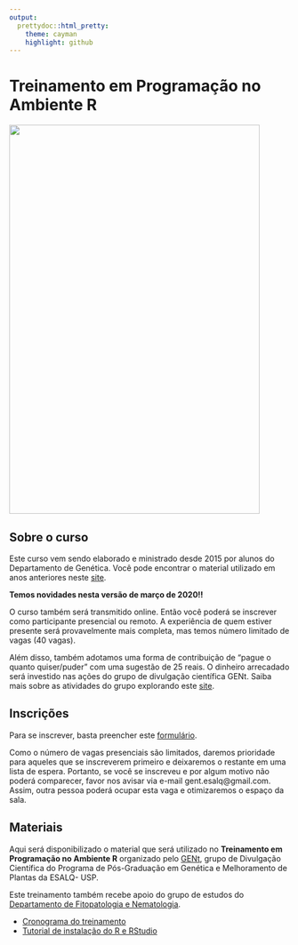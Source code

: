 ```yaml
---
output:
  prettydoc::html_pretty:
    theme: cayman
    highlight: github
---
```


# Treinamento em Programação no Ambiente R

<img src="folder.jpeg" alt="" width="450" height="700">


## Sobre o curso

Este curso vem sendo elaborado e ministrado desde 2015 por alunos do Departamento de Genética. Você pode encontrar o material utilizado em anos anteriores neste [site](http://cristianetaniguti.github.io/Workshop_genetica_esalq/). 

**Temos novidades nesta versão de março de 2020!! **

O curso também será transmitido online. Então você poderá se inscrever como participante presencial ou remoto. A experiência de quem estiver presente será provavelmente mais completa, mas temos número limitado de vagas (40 vagas).

Além disso, também adotamos uma forma de contribuição de "pague o quanto quiser/puder" com uma sugestão de 25 reais. O dinheiro arrecadado será investido nas ações do grupo de divulgação científica GENt. Saiba mais sobre as atividades do grupo explorando este [site](https://gent-esalq.github.io/).

## Inscrições

Para se inscrever, basta preencher este [formulário](https://forms.gle/kydiaKPwtBuu6XKU7).

Como o número de vagas presenciais são limitados, daremos prioridade para aqueles que se inscreverem primeiro e deixaremos o restante em uma lista de espera. Portanto, se você se inscreveu e por algum motivo não poderá comparecer, favor nos avisar via e-mail gent.esalq@gmail.com. Assim, outra pessoa poderá ocupar esta vaga e otimizaremos o espaço da sala.

## Materiais

Aqui será disponibilizado o material que será utilizado no **Treinamento em Programação no Ambiente R** organizado pelo [GENt](https://gent-esalq.github.io/), grupo de Divulgação Científica do Programa de Pós-Graduação em Genética e Melhoramento de Plantas da ESALQ- USP.

Este treinamento também recebe apoio do grupo de estudos do [Departamento de Fitopatologia e Nematologia](http://www.lfn.esalq.usp.br/).

* [Cronograma do treinamento](cronograma.html)
* [Tutorial de instalação do R e RStudio](Tutorial_instalacao.html)
